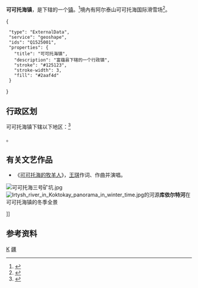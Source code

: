 {{中国乡级行政区
|景观照片文件名 = 可可托海景区额尔齐斯大峡谷.jpg
|景观照片描述 = 
|汉语拼音 = 
|其他语言 = 
|其他语言名称 = 
|旧称 = 
|地名出处 = 
|位置图文件名 = 
|位置图描述 = 
|自定义图片= 
|建置时间 = 
|政府驻地 = 
|毗邻 = 
|总面积 = 
|总人口年份 = 
|户籍人口 = 
|户籍人口年份 = 
|常住人口 = 
|常住人口年份 = 
|人口密度 = 
|GDP = 
|GDP年份 = 
|65/43/22/101/000}}

'''可可托海镇'''，是{{PRC admin/fullname|65/43/22/101/000|3}}下辖的一个[[行政建制镇|镇]]。<ref>{{PRC admin/ref sgc|{{PRC admin/parent|65/43/22/101/000}}}}</ref>境內有阿尔泰山可可托海国际滑雪场<ref>{{cite news |title=阿尔泰山可可托海国际滑雪场 |url=http://www.fyehsj.com/m/view.php?aid=211 |publisher=富蕴县文化体育广播电视和旅游局 }}{{Dead link}}</ref>。

<mapframe text="可可托海镇, 阿勒泰" width="300" height="300" latitude="47.2135" longitude="89.8357" zoom="13">
{
  "type": "ExternalData",
  "service": "geoshape",
  "ids": "Q1525001",
  "properties": {
    "title": "可可托海镇",
    "description": "富蕴县下辖的一个行政镇",
    "stroke": "#125123",
    "stroke-width": 3,
    "fill": "#2aaf4d"
  }
}
</mapframe>

== 行政区划 ==

可可托海镇下辖以下地区：<ref>{{PRC admin/ref sgc|65/43/22/101/000}}</ref>

{{PRC admin/children|65/43/22/101/000}}。

== 有关文艺作品 ==

* 《[[可可托海的牧羊人|可可托海的牧羊人]]》，[[王琪_(歌手)|王琪]]作词、作曲并演唱。
[[File:可可托海三号矿坑.jpg|thumb]]
[[File:Irtysh_river_in_Koktokay_panorama_in_winter_time.jpg|thumb]]的河源'''库依尔特河'''在可可托海镇的冬季全景</center>]]

== 参考资料 ==

{{reflist}}

{{PRC admin/navcat|65/43/22/101/000}}
{{中国历史文化名镇}}
[[Category:中国特色小镇|K]]
[[Category:中国历史文化名镇|疆]]